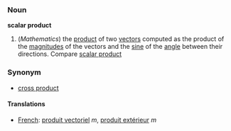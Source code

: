 ===Noun===
'''scalar product'''

#(''Mathematics'') the [[product]] of two [[vector]]s computed as the product of the [[magnitude]]s of the vectors and the [[sine]] of the [[angle]] between their directions.  Compare [[scalar product]]

===Synonym===
*[[cross product]]

====Translations====
*[[French]]: [[produit vectoriel]] ''m'', [[produit extérieur]] ''m''